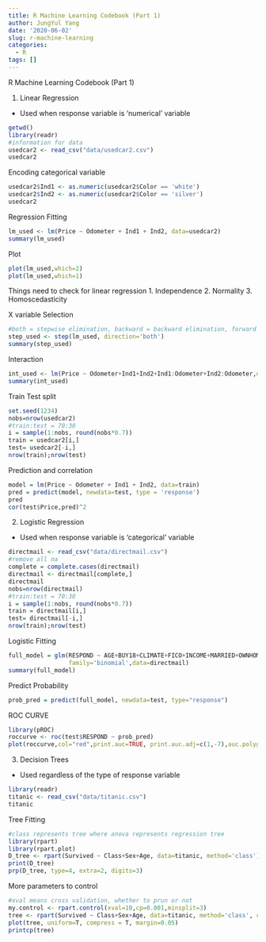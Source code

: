 ```yaml
---
title: R Machine Learning Codebook (Part 1)
author: JungYul Yang
date: '2020-06-02'
slug: r-machine-learning
categories:
  - R
tags: []
---
```


R Machine Learning Codebook (Part 1)

1. Linear Regression
- Used when response variable is 'numerical' variable

```r
getwd()
library(readr)
#information for data
usedcar2 <- read_csv("data/usedcar2.csv")
usedcar2
```

Encoding categorical variable

```r
usedcar2$Ind1 <- as.numeric(usedcar2$Color == 'white')
usedcar2$Ind2 <- as.numeric(usedcar2$Color == 'silver')
usedcar2
```

Regression Fitting

```r
lm_used <- lm(Price ~ Odometer + Ind1 + Ind2, data=usedcar2)
summary(lm_used)
```

Plot

```r
plot(lm_used,which=2)
plot(lm_used,which=1)
```

Things need to check for linear regression
1. Independence
2. Normality
3. Homoscedasticity


X variable Selection

```r
#both = stepwise elimination, backward = backward elimination, forward = forward selection
step_used <- step(lm_used, direction='both')
summary(step_used)
```

Interaction 

```r
int_used <- lm(Price ~ Odometer+Ind1+Ind2+Ind1:Odometer+Ind2:Odometer,data=usedcar2)
summary(int_used)
```

Train Test split

```r
set.seed(1234)
nobs=nrow(usedcar2)
#train:test = 70:30
i = sample(1:nobs, round(nobs*0.7))
train = usedcar2[i,]
test= usedcar2[-i,]
nrow(train);nrow(test)
```

Prediction and correlation

```r

model = lm(Price ~ Odometer + Ind1 + Ind2, data=train)
pred = predict(model, newdata=test, type = 'response')
pred
cor(test$Price,pred)^2

```

2. Logistic Regression
- Used when response variable is 'categorical' variable

```r
directmail <- read_csv("data/directmail.csv")
#remove all na
complete = complete.cases(directmail)
directmail <- directmail[complete,]
directmail
nobs=nrow(directmail)
#train:test = 70:30
i = sample(1:nobs, round(nobs*0.7))
train = directmail[i,]
test= directmail[-i,]
nrow(train);nrow(test)
```

Logistic Fitting

```r
full_model = glm(RESPOND ~ AGE+BUY18+CLIMATE+FICO+INCOME+MARRIED+OWNHOME+GENDER,
                 family='binomial',data=directmail)
summary(full_model)
```

Predict Probability
```r
prob_pred = predict(full_model, newdata=test, type="response")
```

ROC CURVE
```r
library(pROC)
roccurve <- roc(test$RESPOND ~ prob_pred)
plot(roccurve,col="red",print.auc=TRUE, print.auc.adj=c(1,-7),auc.polygon=TRUE)
```


3. Decision Trees

- Used regardless of the type of response variable

```r
library(readr)
titanic <- read_csv("data/titanic.csv")
titanic
```

Tree Fitting

```r
#class represents tree where anova represents regression tree
library(rpart)
library(rpart.plot)
D_tree <- rpart(Survived ~ Class+Sex+Age, data=titanic, method='class')
print(D_tree)
prp(D_tree, type=4, extra=2, digits=3)
```


More parameters to control

```r
#xval means cross validation, whether to prun or not
my.control <- rpart.control(xval=10,cp=0.001,minsplit=3)
tree <- rpart(Survived ~ Class+Sex+Age, data=titanic, method='class', control = my.control)
plot(tree, uniform=T, compress = T, margin=0.05)
printcp(tree)
```
